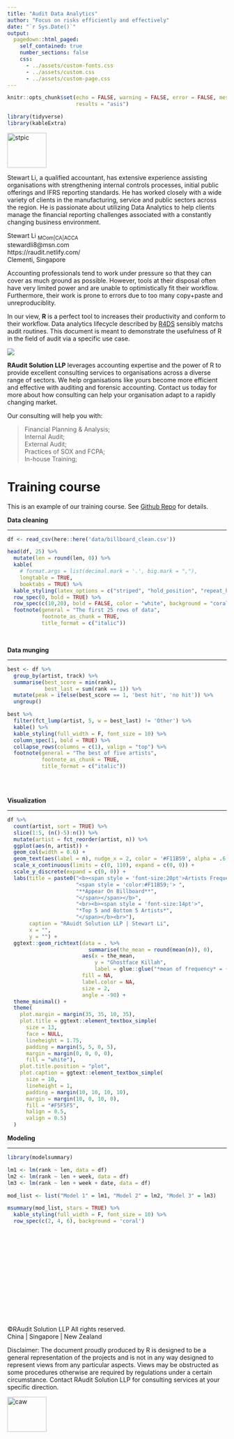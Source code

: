 ```yaml
---
title: "Audit Data Analytics"
author: "Focus on risks efficiently and effectively"
date: "`r Sys.Date()`"
output:
  pagedown::html_paged:
    self_contained: true
    number_sections: false
    css:
      - ../assets/custom-fonts.css
      - ../assets/custom.css
      - ../assets/custom-page.css
---
```



```r
knitr::opts_chunk$set(echo = FALSE, warning = FALSE, error = FALSE, message = FALSE, 
                      results = "asis")

library(tidyverse)
library(kableExtra)
```


<head>
<link rel="stylesheet" href="https://pro.fontawesome.com/releases/v5.10.0/css/all.css" integrity="sha384-AYmEC3Yw5cVb3ZcuHtOA93w35dYTsvhLPVnYs9eStHfGJvOvKxVfELGroGkvsg+p" crossorigin="anonymous"/>
</head>


<div class="container">

<div class="paside">

<img src="../assets/stpic2.jpg" alt="stpic" height="80px" width="90px">

<div class="paside_word">

Stewart Li, a qualified accountant, has extensive experience assisting organisations with strengthening internal controls processes, initial public offerings and IFRS reporting standards. He has worked closely with a wide variety of clients in the manufacturing, service and public sectors across the region. He is passionate about utilizing Data Analytics to help clients manage the financial reporting challenges associated with a constantly changing business environment. 

</div>

<i class="fas fa-user-secret"></i> Stewart Li ~MCom|CA|ACCA~ \
<i class="far fa-envelope"></i> stewardli8@msn.com \
<i class="fas fa-globe-americas"></i> https://raudit.netlify.com/ \
<i class="fas fa-map-marked-alt"></i> Clementi, Singapore \

</div>

<div class="pintro">

Accounting professionals tend to work under pressure so that they can cover as much ground as possible. However, tools at their disposal often have very limited power and are unable to optimistically fit their workflow. Furthermore, their work is prone to errors due to too many copy+paste and unreproduciblity.

In our view, **R** is a perfect tool to increases their productivity and conform to their workflow. Data analytics lifecycle described by [R4DS](https://r4ds.had.co.nz/) sensibly matchs audit routines. This document is meant to demonstrate the usefulness of R in the field of audit via a specific use case. 

<img src="../assets/tidypic.png">

**RAudit Solution LLP** leverages accounting expertise and the power of R to provide excellent consulting services to organisations across a diverse range of sectors. We help organisations like yours become more efficient and effective with auditing and forensic accounting. Contact us today for more about how consulting can help your organisation adapt to a rapidly changing market.

Our consulting will help you with: 

> Financial Planning & Analysis;    
> Internal Audit;       
> External Audit;   
> Practices of SOX and FCPA;    
> In-house Training;   

</div>

</div>


# Training course


This is an example of our training course. See [Github Repo](https://stewartli.github.io/ada_tutorial/) for details. 


**Data cleaning**

<hr>


```r
df <- read_csv(here::here('data/billboard_clean.csv'))

head(df, 25) %>%
  mutate(len = round(len, 0)) %>% 
  kable(
    # format.args = list(decimal.mark = '.', big.mark = ","),
    longtable = TRUE,
    booktabs = TRUE) %>%
  kable_styling(latex_options = c("striped", "hold_position", "repeat_header"), font_size = 10) %>%
  row_spec(0, bold = TRUE) %>%
  row_spec(c(10,20), bold = FALSE, color = "white", background = "coral") %>%
  footnote(general = "The first 25 rows of data",
           footnote_as_chunk = TRUE,
           title_format = c("italic"))
```


<br>


**Data munging**

<hr>


```r
best <- df %>% 
  group_by(artist, track) %>% 
  summarise(best_score = min(rank), 
            best_last = sum(rank == 1)) %>% 
  mutate(peak = ifelse(best_score == 1, 'best hit', 'no hit')) %>% 
  ungroup()

best %>% 
  filter(fct_lump(artist, 5, w = best_last) != 'Other') %>% 
  kable() %>% 
  kable_styling(full_width = F, font_size = 10) %>% 
  column_spec(1, bold = TRUE) %>% 
  collapse_rows(columns = c(1), valign = "top") %>% 
  footnote(general = "The best of five artists",
           footnote_as_chunk = TRUE,
           title_format = c("italic"))
```


<br><br>


**Visualization**

<hr>


```r
df %>% 
  count(artist, sort = TRUE) %>% 
  slice(1:5, (n()-5):n()) %>% 
  mutate(artist = fct_reorder(artist, n)) %>% 
  ggplot(aes(n, artist)) +
  geom_col(width = 0.6) +
  geom_text(aes(label = n), nudge_x = 2, color = '#F11B59', alpha = .6, size = 3) +
  scale_x_continuous(limits = c(0, 110), expand = c(0, 0)) +
  scale_y_discrete(expand = c(0, 0)) +
  labs(title = paste0("<b><span style = 'font-size:20pt'>Artists Frequently",
                      "<span style = 'color:#F11B59;'> ",
                      "**Appear On Billboard**",
                      "</span></span></b>",
                      "<br><b><span style = 'font-size:14pt'>",
                      "*Top 5 and Bottom 5 Artists*",
                      "</span></b><br>"), 
       caption = "RAuidt Solution LLP | Stewart Li", 
       x = "", 
       y = "") +
  ggtext::geom_richtext(data = . %>%
                          summarise(the_mean = round(mean(n)), 0),
                        aes(x = the_mean,
                            y = "Ghostface Killah", 
                            label = glue::glue("*mean of frequency* = {the_mean}")), 
                        fill = NA, 
                        label.color = NA,
                        size = 2, 
                        angle = -90) +
  theme_minimal() +
  theme(
    plot.margin = margin(35, 35, 10, 35), 
    plot.title = ggtext::element_textbox_simple(
      size = 13,
      face = NULL,
      lineheight = 1.75,
      padding = margin(5, 5, 0, 5),
      margin = margin(0, 0, 0, 0),
      fill = "white"), 
    plot.title.position = "plot", 
    plot.caption = ggtext::element_textbox_simple(
      size = 10,
      lineheight = 1,
      padding = margin(10, 10, 10, 10),
      margin = margin(10, 0, 10, 0),
      fill = "#F5F5F5",
      halign = 0.5,
      valign = 0.5)
  )
```


**Modeling**

<hr>


```r
library(modelsummary)

lm1 <- lm(rank ~ len, data = df)
lm2 <- lm(rank ~ len + week, data = df)
lm3 <- lm(rank ~ len + week + date, data = df)

mod_list <- list("Model 1" = lm1, "Model 2" = lm2, "Model 3" = lm3)

msummary(mod_list, stars = TRUE) %>% 
  kable_styling(full_width = F, font_size = 10) %>% 
  row_spec(c(2, 4, 6), background = 'coral')
```


$~$  

$~$  

$~$  

$~$  

$~$  

$~$  

$~$  


<div class="end">

&copy;RAudit Solution LLP All rights reserved. \
China | Singapore | New Zealand <br>

Disclaimer: The document proudly produced by R is designed to be a general representation of the projects and is not in any way designed to represent views from any particular aspects. Views may be obstructed as some procedures otherwise are required by regulations under a certain circumstance. Contact RAudit Solution LLP for consulting services at your specific direction.

<img src="../assets/caw.png" alt="caw" height="80px" width="90px">

</div>






